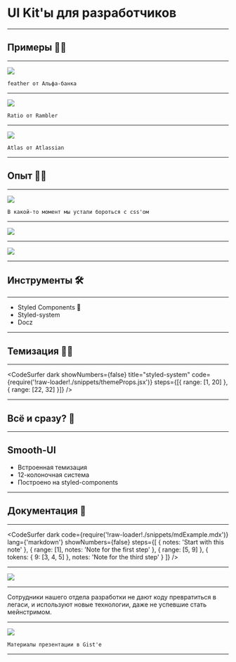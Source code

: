 
<Head>
  <title>UI kits</title>
</Head>


# UI Kit'ы для разработчиков

---


## Примеры 🏄‍♂️

---


<Image src="./assets/alfaExample.png" />

```notes
feather от Альфа-банка
```

---


<Image src="./assets/ramblerExample.png" />

```notes
Ratio от Rambler
```

---


<Image src="./assets/atlasExample.png" />

```notes
Atlas от Atlassian
```

---


## Опыт 👷‍♂️

---

<Image
  size="75vw"
  src="https://media.giphy.com/media/yYSSBtDgbbRzq/giphy.gif"
/>

```notes
В какой-то момент мы устали бороться с css'ом
```

---

<Image size="67vh" src="./assets/horse.jpeg" />

---

<Image size="67vh" src="./assets/chipNdale.png" />

---


## Инструменты 🛠

---


<ul>
  <Appear>
    <li>Styled Components 💅</li>
    <li>Styled-system</li>
    <li>Docz</li>
  </Appear>
</ul>

---


## Темизация 👩‍🎨

---


<CodeSurfer
  dark
  showNumbers={false}
  title="styled-system"
  code={require('!raw-loader!./snippets/themeProps.jsx')}
  steps={[{ range: [1, 20] }, { range: [22, 32] }]}
/>

---


## Всё и сразу? 🤔

---


## Smooth-UI

<ul>
  <Appear>
    <li>Встроенная темизация</li>
    <li>12-колоночная система</li>
    <li>Построено на styled-components</li>
  </Appear>
</ul>

---


## Документация 📖

---


<CodeSurfer
  dark
  code={require('!raw-loader!./snippets/mdExample.mdx')}
  lang={'markdown'}
  showNumbers={false}
  steps={[
    { notes: 'Start with this note' },
    { range: [1], notes: 'Note for the first step' },
    { range: [5, 9] },
    { tokens: { 9: [3, 4, 5] }, notes: 'Note for the third step' }
  ]}
/>

---


<Image size="85vw" src="./assets/mdxExample.png" />

---


Сотрудники нашего отдела разработки не дают коду превратиться в легаси, и используют новые технологии, даже не успевшие стать мейнстримом.

---


<Image size="60vh" src="./assets/qr-code.svg" />

```notes
Материалы презентации в Gist'е
```

---
